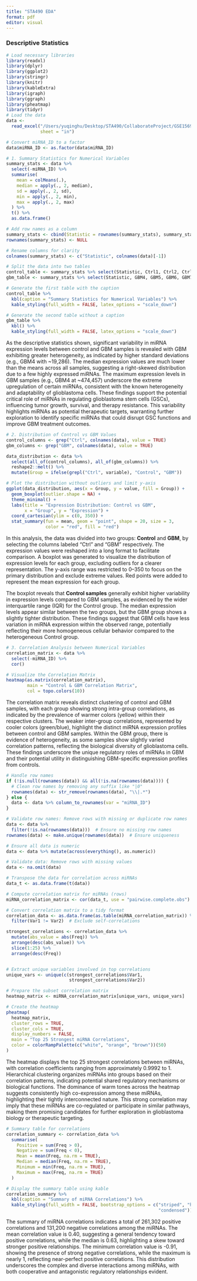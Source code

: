 ```yaml
---
title: "STA490 EDA"
format: pdf
editor: visual
---
```


### Descriptive Statistics

```r
# Load necessary libraries
library(readxl)
library(dplyr)
library(ggplot2)
library(stringr)
library(knitr)
library(kableExtra)
library(igraph)
library(ggraph)
library(pheatmap)
library(tidyr)
# Load the data
data <- 
  read_excel("/Users/yuqinghu/Desktop/STA490/CollaborateProject/GSE156937.xlsx", 
             sheet = "in")

# Convert miRNA_ID to a factor
data$miRNA_ID <- as.factor(data$miRNA_ID)
```

```r
# 1. Summary Statistics for Numerical Variables
summary_stats <- data %>% 
  select(-miRNA_ID) %>% 
  summarise(
    mean = colMeans(.),
    median = apply(., 2, median),
    sd = apply(., 2, sd),
    min = apply(., 2, min),
    max = apply(., 2, max)
  ) %>% 
  t() %>% 
  as.data.frame()

# Add row names as a column
summary_stats <- cbind(Statistic = rownames(summary_stats), summary_stats)
rownames(summary_stats) <- NULL

# Rename columns for clarity
colnames(summary_stats) <- c("Statistic", colnames(data)[-1])

# Split the data into two tables
control_table <- summary_stats %>% select(Statistic, Ctrl1, Ctrl2, Ctrl3, Ctrl4, GBM1, GBM2, GBM3)
gbm_table <- summary_stats %>% select(Statistic, GBM4, GBM5, GBM6, GBM7, GBM8, GBM9)

# Generate the first table with the caption
control_table %>%
  kbl(caption = "Summary Statistics for Numerical Variables") %>%
  kable_styling(full_width = FALSE, latex_options = "scale_down")

# Generate the second table without a caption
gbm_table %>%
  kbl() %>%
  kable_styling(full_width = FALSE, latex_options = "scale_down")
```

As the descriptive statistics shown, significant variability in miRNA expression levels between control and GBM samples is revealed with GBM exhibiting greater heterogeneity, as indicated by higher standard deviations (e.g., GBM4 with \~19,286). The median expression values are much lower than the means across all samples, suggesting a right-skewed distribution due to a few highly expressed miRNAs. The maximum expression levels in GBM samples (e.g., GBM4 at \~474,457) underscore the extreme upregulation of certain miRNAs, consistent with the known heterogeneity and adaptability of glioblastoma cells. These findings support the potential critical role of miRNAs in regulating glioblastoma stem cells (GSCs), influencing tumor growth, survival, and therapy resistance. This variability highlights miRNAs as potential therapeutic targets, warranting further exploration to identify specific miRNAs that could disrupt GSC functions and improve GBM treatment outcomes.

```r
# 2. Distribution of Control vs GBM Values
control_columns <- grep("Ctrl", colnames(data), value = TRUE)
gbm_columns <- grep("GBM", colnames(data), value = TRUE)

data_distribution <- data %>% 
  select(all_of(control_columns), all_of(gbm_columns)) %>% 
  reshape2::melt() %>% 
  mutate(Group = ifelse(grepl("Ctrl", variable), "Control", "GBM"))

# Plot the distribution without outliers and limit y-axis
ggplot(data_distribution, aes(x = Group, y = value, fill = Group)) +
  geom_boxplot(outlier.shape = NA) +
  theme_minimal() +
  labs(title = "Expression Distribution: Control vs GBM", 
       x = "Group", y = "Expression") +
  coord_cartesian(ylim = c(0, 350)) +
  stat_summary(fun = mean, geom = "point", shape = 20, size = 3, 
               color = "red", fill = "red")


```

In this analysis, the data was divided into two groups: **Control** and **GBM**, by selecting the columns labeled "Ctrl" and "GBM" respectively. The expression values were reshaped into a long format to facilitate comparison. A boxplot was generated to visualize the distribution of expression levels for each group, excluding outliers for a clearer representation. The y-axis range was restricted to 0–350 to focus on the primary distribution and exclude extreme values. Red points were added to represent the mean expression for each group.

The boxplot reveals that **Control samples** generally exhibit higher variability in expression levels compared to GBM samples, as evidenced by the wider interquartile range (IQR) for the Control group. The median expression levels appear similar between the two groups, but the GBM group shows a slightly tighter distribution. These findings suggest that GBM cells have less variation in miRNA expression within the observed range, potentially reflecting their more homogeneous cellular behavior compared to the heterogeneous Control group.

```r
# 3. Correlation Analysis between Numerical Variables
correlation_matrix <- data %>% 
  select(-miRNA_ID) %>% 
  cor()

# Visualize the Correlation Matrix
heatmap(as.matrix(correlation_matrix), 
        main = "Control & GBM Correlation Matrix", 
        col = topo.colors(10))
```

The correlation matrix reveals distinct clustering of control and GBM samples, with each group showing strong intra-group correlations, as indicated by the prevalence of warmer colors (yellow) within their respective clusters. The weaker inter-group correlations, represented by cooler colors (green/blue), highlight the distinct miRNA expression profiles between control and GBM samples. Within the GBM group, there is evidence of heterogeneity, as some samples show slightly varied correlation patterns, reflecting the biological diversity of glioblastoma cells. These findings underscore the unique regulatory roles of miRNAs in GBM and their potential utility in distinguishing GBM-specific expression profiles from controls.

```r
# Handle row names
if (!is.null(rownames(data)) && all(!is.na(rownames(data)))) {
  # Clean row names by removing any suffix like "|0"
  rownames(data) <- str_remove(rownames(data), "\\|.*")
} else {
  data <- data %>% column_to_rownames(var = "miRNA_ID")
}

# Validate row names: Remove rows with missing or duplicate row names
data <- data %>%
  filter(!is.na(rownames(data)))  # Ensure no missing row names
rownames(data) <- make.unique(rownames(data))  # Ensure uniqueness

# Ensure all data is numeric
data <- data %>% mutate(across(everything(), as.numeric))

# Validate data: Remove rows with missing values
data <- na.omit(data)

# Transpose the data for correlation across miRNAs
data_t <- as.data.frame(t(data))
```

```r

# Compute correlation matrix for miRNAs (rows)
miRNA_correlation_matrix <- cor(data_t, use = "pairwise.complete.obs")

# Convert correlation matrix to a tidy format
correlation_data <- as.data.frame(as.table(miRNA_correlation_matrix)) %>% 
  filter(Var1 != Var2)  # Exclude self-correlations

strongest_correlations <- correlation_data %>% 
  mutate(abs_value = abs(Freq)) %>% 
  arrange(desc(abs_value)) %>% 
  slice(1:25) %>% 
  arrange(desc(Freq))


# Extract unique variables involved in top correlations
unique_vars <- unique(c(strongest_correlations$Var1, 
                        strongest_correlations$Var2))

# Prepare the subset correlation matrix
heatmap_matrix <- miRNA_correlation_matrix[unique_vars, unique_vars]

# Create the heatmap
pheatmap(
  heatmap_matrix,
  cluster_rows = TRUE,
  cluster_cols = TRUE,
  display_numbers = FALSE,
  main = "Top 25 Strongest miRNA Correlations",
  color = colorRampPalette(c("white", "orange", "brown"))(50)
)
```

The heatmap displays the top 25 strongest correlations between miRNAs, with correlation coefficients ranging from approximately 0.9992 to 1. Hierarchical clustering organizes miRNAs into groups based on their correlation patterns, indicating potential shared regulatory mechanisms or biological functions. The dominance of warm tones across the heatmap suggests consistently high co-expression among these miRNAs, highlighting their tightly interconnected nature. This strong correlation may imply that these miRNAs are co-regulated or participate in similar pathways, making them promising candidates for further exploration in glioblastoma biology or therapeutic targeting.

```r
# Summary table for correlations
correlation_summary <- correlation_data %>% 
  summarise(
    Positive = sum(Freq > 0),
    Negative = sum(Freq < 0),
    Mean = mean(Freq, na.rm = TRUE),
    Median = median(Freq, na.rm = TRUE),
    Minimum = min(Freq, na.rm = TRUE),
    Maximum = max(Freq, na.rm = TRUE)
  )

# Display the summary table using kable
correlation_summary %>% 
  kbl(caption = "Summary of miRNA Correlations") %>% 
  kable_styling(full_width = FALSE, bootstrap_options = c("striped", "hover", 
                                                          "condensed"))

```

The summary of miRNA correlations indicates a total of 261,302 positive correlations and 131,200 negative correlations among the miRNAs. The mean correlation value is 0.40, suggesting a general tendency toward positive correlations, while the median is 0.63, highlighting a skew toward stronger positive relationships. The minimum correlation value is -0.91, showing the presence of strong negative correlations, while the maximum is nearly 1, reflecting near-perfect positive correlations. This distribution underscores the complex and diverse interactions among miRNAs, with both cooperative and antagonistic regulatory relationships evident.
